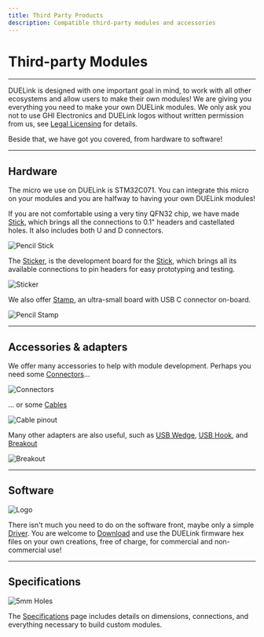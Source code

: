 ```yaml
---
title: Third Party Products
description: Compatible third-party modules and accessories
---
```


# Third-party Modules

---

DUELink is designed with one important goal in mind, to work with all other ecosystems and allow users to make their own modules! We are giving you everything you need to make your own DUELink modules. We only ask you not to use GHI Electronics and DUELink logos without written permission from us, see [Legal Licensing](../legal) for details.

Beside that, we have got you covered, from hardware to software!

---

## Hardware

The micro we use on DUELink is STM32C071. You can integrate this micro on your modules and you are halfway to having your own DUELink modules!

If you are not comfortable using a very tiny QFN32 chip, we have made [Stick](microcomputer/stick), which brings all the connections to 0.1" headers and castellated holes. It also includes both U and D connectors.

![Pencil Stick](pathname:///img/pencil-stick.png)

The [Sticker](./adapter/sticker), is the development board for the [Stick](./microcomputer/stick.mdx), which brings all its available connections to pin headers for easy prototyping and testing.

![Sticker](pathname:///img/catalog/sticker-front.png)

We also offer [Stamp](microcomputer/stamp), an ultra-small board with USB C connector on-board.

![Pencil Stamp](pathname:///img/pencil-stamp.png)

---

## Accessories & adapters

We offer many accessories to help with module development. Perhaps you need some [Connectors](./accessory/connector)...

![Connectors](pathname:///img/jst-specs.png)

... or some [Cables](./accessory/cable)

![Cable pinout](pathname:///img/pinout.png)

Many other adapters are also useful, such as [USB Wedge](./adapter/usb-wedge), [USB Hook](./adapter/usb-hook), and [Breakout](./adapter/breakout)

![Breakout](pathname:///img/catalog/breakout-front-45.png)

---

## Software

![Logo](pathname:///img/duelinklogo.png)

There isn't much you need to do on the software front, maybe only a simple [Driver](../engine/drivers). You are welcome to [Download](../downloads) and use the DUELink firmware hex files on your own creations, free of charge, for commercial and non-commercial use!

---

## Specifications

![5mm Holes](pathname:///img/duelink-hole-specs.png)

The [Specifications](../specs) page includes details on dimensions, connections, and everything necessary to build custom modules.
